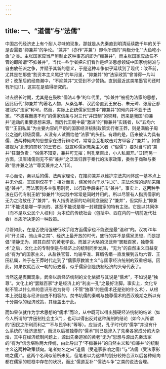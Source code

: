 ```yaml
---
---
---
```

title: 一、“道儒”与“法儒”
---




中国古代经济史上有个耐人寻味的现象，那就是从先秦直到明清延续数千年的关于是否需要“抑兼并”的争论。“兼并”（亦作“并兼”）即今所谓的“两极分化”“大鱼吃小鱼”之类。主张国家应当严厉制止这种事态的即为“抑兼并”，而主张国家应放任不管的即所谓“不抑兼并”。当代一些学者把它们看作是经济思想领域中国家统制派与自由放任派之争，并赋予其新的意义，于是这种斗争似乎延续到了现代：改革前，尤其是在那些“割资本主义尾巴”的年月里，“抑兼并”的“法家政策”曾博得一片叫好；改革后的经商潮中，“不抑兼并”又受到不少赞扬。直到最近这类笔墨官司还时有所见[1]，这实在是值得研究的。

过去很长时期，尤其是在鼓吹“儒法斗争”的年代里，“抑兼并”被视为法家的思想，因此历代“抑兼并”的著名人物，从桑弘羊、汉武帝直到王安石、朱元璋、张居正都被冠以“法家”称号。然而，实际上正统儒家思想中“抑兼并”的倾向并不亚于法家。“不患寡而患不均”的儒家信条与对三代“井田制”的崇拜，历来是我国“抑兼并”运动的重要思想来源。而历代王朝中最“激进”的“抑兼并”实践者，以“五均六管”“王田私属”为主要内容的严厉的国家经济统制政策实行者王莽，则是满脑子周公之道的超级腐儒，从没有人试图给他“法家”的头衔。有趣的是，历来被认为具有儒、法两种倾向的思想家在进行辩论时，常常会互相攻击对方纵容了“兼并”。如曾被视为“北宋的商鞅”的王安石，就宣称儒家教条主义者（“俗儒”）要对当时的“兼并”狂潮负责：“俗儒不知变，兼并可无摧；利孔至百出，小人私阖开。”[2]而另一方面，汉唐诸儒则无不把“兼并”之泛滥归罪于秦代的法家政策，委咎于商鞅与秦政“信并兼之法”“尊奖兼并之人”[3]。

平心而论，秦以后的儒、法两家理论，在摧抑兼并以维护宗法共同体这一基本点上并无分歧。其区别仅在于：相对而言，儒家倾向于以“礼义”、宗法伦理的堤防来阻遏“兼并”，而法家则多主张用刑罚、以行政手段来打击“兼并”。事实上，这两种手法在历代专制王朝“抑兼并”的实践中常常是同时并用的。所以尽管有人指责儒家的无为之治放任了“兼并”，有人指责法家的功利观念鼓励了“兼并”，但实际上“抑兼并”不能说是哪一学派的、甚至不能说是哪一封建国家的特有主张。它是以共同体（而不是以公民个人权利）为本位的传统社会（包括中、西在内的一切前近代社会）本质所决定的一种政策。

尽管如此，在是否使用强硬行政手段方面儒家也不能说是最“温和”的。汉初70年间“开关梁，弛山泽之禁”、经济上最开放的时代，盛行的并不是儒家思想，而是提倡“清静无为、顺其自然”的黄老学说。而雄才大略的汉武帝“罢黜百家，独尊儒术”之后，文化上的专制倒是与经济上的统制同步发展，“无为”的自然主义日益变成“有为”的国家主义，从盐铁官营、均输平准、算缗告缗一直发展到五均六管、王田私属，终于在王莽时代走到了“儒家原教旨主义”与国家经济统制的双重极端。因此，如果仅就西汉一朝的历史看，似乎儒家倒是统制经济的头号代表了。

当然这是表面现象，武帝以后经济统制的文化依据与其说是“儒术”，不如说是“独尊”。文化上的“罢黜百家”才是经济上的“利出一孔”之最好注脚。事实上，文化专制不管以什么样的意识形态为符号（不管“独尊”的是儒术还是别的什么术），从根本上说就是与经济自由不相容的。焚书坑儒的秦朝与独尊儒术的西汉晚期之所以有十分类似的经济政策，其缘盖出于此。

而如果仅就作为学术思想的“儒术”而论，从中既可以得出强硬经济统制的结论（如今人所谓的“井田制社会主义”），也可以得出反对这种统制的结论（如今人所谓的“因民之所利而利之”“不与民争利”等等）。应当说，孔子时代的“儒学”并没有什么系统的“经济思想”，而汉以后被独尊的“儒术”则已是渗入了先秦各家成分的大杂烩，其中在经济统制问题上，源出先秦道家的黄老“无为”思想与源出先秦法家的“有为”信念堪称两大传统，由此导出了“不抑兼并”的自然主义和“抑兼并”的统制主义这两种政策倾向。笔者姑名之曰“道儒（受道家影响之儒）”与“法儒（受法家影响之儒）”。这两个名词似前所未见，但笔者以为这样的划分较符合汉以后各种倾向都在儒家的框框中存在的状况，而比“儒道互补”“儒法斗争”之类的说法合理。